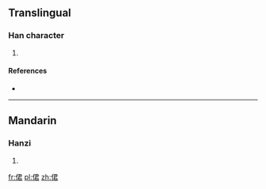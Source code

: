 ==Translingual==

===Han character===
{{Han char|rn=9|rad=人|as=07|sn=9|four=|canj=人尸大口 (OSKR)|ids=⿰[[亻]][[君]]}}

# {{defn|Han|sort=人07}}

====References====
* {{Han ref|kx=0103.090|dkj=00635|hdz=10166.100|uh=4FB0|ud=20400}}

----

==Mandarin==

===Hanzi===
{{cmn-hanzi|pin=[[jiǒng]] ([[jiong3]]), [[cuò]] ([[cuo4]])|wg=chiung<sup>3</sup>, ts'o<sup>4</sup>}}

# {{defn|lang=cmn|sort=人07}}

[[fr:侰]]
[[pl:侰]]
[[zh:侰]]